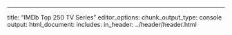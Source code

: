 ---
title: "IMDb Top 250 TV Series"
editor_options: 
  chunk_output_type: console
output:
  html_document:
    includes:
      in_header: ../header/header.html